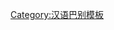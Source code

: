 {{User language-1|zh-luoyang|該用戶能以'''[[:Category:Zh-luoyang-1 使用者|簡單]]'''的'''[[:Category:zh-luoyang 使用者|洛阳話]]'''瞥两句。|洛阳話|12|9}}<noinclude>[[Category:汉语巴别模板]]</noinclude>